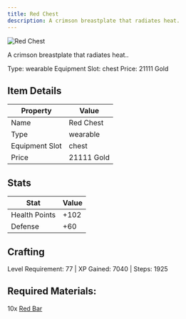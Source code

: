 ```yaml
---
title: Red Chest
description: A crimson breastplate that radiates heat.
---
```


<div className="flex items-start gap-6 mb-8">
  <div className="flex-shrink-0">
    <img src="/assets/resources/smithing/red_chest.png" alt="Red Chest" className="w-24 h-24 border rounded-lg" />
  </div>
  <div className="flex-1">
    <div className="space-y-2">
      <p className="text-lg text-muted-foreground">A crimson breastplate that radiates heat..</p>
      <div className="flex flex-wrap gap-4 text-sm">
        <span className="px-2 py-1 bg-green-100 dark:bg-green-900 rounded-md">
          Type: wearable
        </span>
        <span className="px-2 py-1 bg-purple-100 dark:bg-purple-900 rounded-md">
          Equipment Slot: chest
        </span>
        <span className="px-2 py-1 bg-yellow-100 dark:bg-yellow-900 rounded-md">
          Price: 21111 Gold
        </span>
      </div>
    </div>
  </div>
</div>

## Item Details
| Property | Value |
|----------|-------|
| Name | Red Chest |
| Type | wearable |
| Equipment Slot | chest |
| Price | 21111 Gold |

## Stats
| Stat | Value |
|------|-------|
| Health Points | +102 |
| Defense | +60 |

## Crafting
Level Requirement: 77 | XP Gained: 7040 | Steps: 1925

## Required Materials:
10x [Red Bar](/docs/resources/individual/red_bar)

